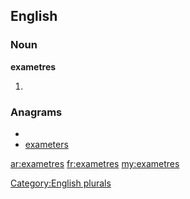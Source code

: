==English==

===Noun===
'''exametres'''

# {{plural of|[[exametre]]}}

===Anagrams===
* {{alphagram|aeeemrstx}}
* [[exameters#English|exameters]]


[[Category:English plurals]]

[[ar:exametres]]
[[fr:exametres]]
[[my:exametres]]